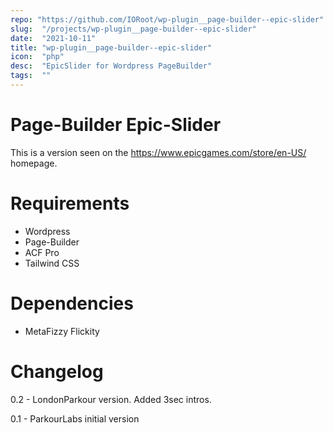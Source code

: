 ```yaml
---
repo: "https://github.com/IORoot/wp-plugin__page-builder--epic-slider"
slug:  "/projects/wp-plugin__page-builder--epic-slider"
date:  "2021-10-11"
title: "wp-plugin__page-builder--epic-slider"
icon:  "php"
desc:  "EpicSlider for Wordpress PageBuilder"
tags:  ""
---
```



# Page-Builder Epic-Slider

This is a version seen on the https://www.epicgames.com/store/en-US/ homepage.

# Requirements

- Wordpress
- Page-Builder
- ACF Pro
- Tailwind CSS

# Dependencies
- MetaFizzy Flickity

# Changelog

0.2 - LondonParkour version. Added 3sec intros.

0.1 - ParkourLabs initial version
